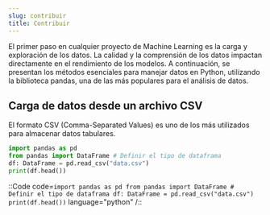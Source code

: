 ```yaml
---
slug: contribuir
title: Contribuir
---
```



El primer paso en cualquier proyecto de Machine Learning es la carga y exploración de los datos. La calidad y
la comprensión de los datos impactan directamente en el rendimiento de los modelos. A continuación, se
presentan los métodos esenciales para manejar datos en Python, utilizando la biblioteca pandas, una de las
más populares para el análisis de datos.



## Carga de datos desde un archivo CSV		



El formato CSV (Comma-Separated Values) es uno de los más utilizados para almacenar datos tabulares.



```python
import pandas as pd
from pandas import DataFrame # Definir el tipo de dataframa
df: DataFrame = pd.read_csv("data.csv")
print(df.head())
```

::Code
code=`import pandas as pd from pandas import DataFrame # Definir el tipo de dataframa df: DataFrame = pd.read_csv("data.csv") print(df.head())`
language="python"
/::
